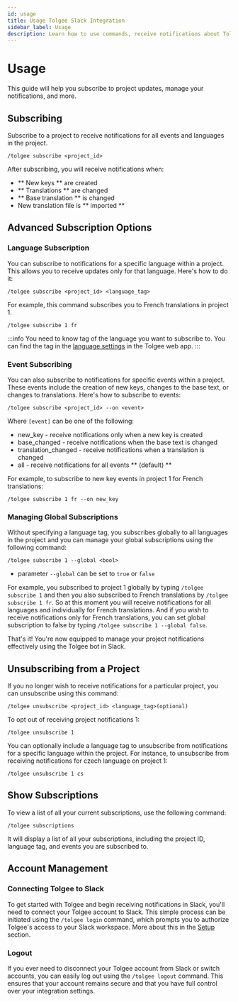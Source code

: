 ```yaml
---
id: usage
title: Usage Tolgee Slack Integration
sidebar_label: Usage
description: Learn how to use commands, receive notifications about Tolgee project updates in Slack, customize the notifications, and more.
---
```



# Usage

This guide will help you subscribe to project updates, manage your notifications, and more.

## Subscribing

Subscribe to a project to receive notifications for all events and languages in the project.

```
/tolgee subscribe <project_id>
```

After subscribing, you will receive notifications when:
- ** New keys ** are created
- ** Translations ** are changed
- ** Base translation ** is changed
- New translation file is ** imported **

<ScreenshotWrapper src="/img/docs/platform/slack_integration/global_subscription.png" />

## Advanced Subscription Options

### Language Subscription

You can subscribe to notifications for a specific language within a project. This allows you to receive updates
only for that language. Here's how to do it:

```
/tolgee subscribe <project_id> <language_tag>
```

For example, this command subscribes you to French translations in project 1.


```
/tolgee subscribe 1 fr
```

:::info
You need to know tag of the language you want to subscribe to.
You can find the tag in the [language settings](/platform/projects_and_organizations/languages) in the Tolgee web app.
:::

### Event Subscribing

You can also subscribe to notifications for specific events within a project. These events include the creation of new keys,
changes to the base text, or changes to translations. Here's how to subscribe to events:

```
/tolgee subscribe <project_id> --on <event>
```

Where `[event]` can be one of the following:

- new_key - receive notifications only when a new key is created
- base_changed - receive notifications when the base text is changed
- translation_changed - receive notifications when a translation is changed
- all - receive notifications for all events ** (default) **

For example, to subscribe to new key events in project 1 for French translations:

```
/tolgee subscribe 1 fr --on new_key
```

### Managing Global Subscriptions

Without specifying a language tag, you subscribes globally to all languages in the project and you can manage your global
subscriptions using the following command:

```
/tolgee subscribe 1 --global <bool>
```
- parameter `--global` can be set to `true` or `false`

For example, you subscribed to project 1 globally by typing `/tolgee subscribe 1` and then you also subscribed to French translations by `/tolgee subscribe 1 fr`.
So at this moment you will receive notifications for all languages and individually for French translations.
And if you wish to receive notifications only for French translations, you can set global subscription to false by typing `/tolgee subscribe 1 --global false`.

That's it! You're now equipped to manage your project notifications effectively using the Tolgee bot in Slack.

## Unsubscribing from a Project

If you no longer wish to receive notifications for a particular project, you can unsubscribe using this command:

```
/tolgee unsubscribe <project_id> <language_tag>(optional)
```

To opt out of receiving project notifications 1:

```
/tolgee unsubscribe 1
```

You can optionally include a language tag to unsubscribe from notifications for a specific language within the project.
For instance, to unsubscribe from receiving notifications for czech language on project 1:

```
/tolgee unsubscribe 1 cs
```

## Show Subscriptions

To view a list of all your current subscriptions, use the following command:

```
/tolgee subscriptions
```

It will display a list of all your subscriptions, including the project ID, language tag, and events you are subscribed to.

<ScreenshotWrapper src="/img/docs/platform/slack_integration/subscriptions.png" />

## Account Management


### Connecting Tolgee to Slack
To get started with Tolgee and begin receiving notifications in Slack, you'll need to connect your Tolgee account to Slack.
This simple process can be initiated using the
``
/tolgee login
``
command, which prompts you to authorize Tolgee's access to your Slack workspace.
More about this in the [Setup](setup) section.

### Logout
If you ever need to disconnect your Tolgee account from Slack or switch accounts, you can easily log out using the
``
/tolgee logout
``
command. This ensures that your account remains secure and that you have full control over your integration settings.
